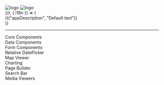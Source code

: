 
<Meta title="Introduction" />

<div className="text-center">
  <img
    alt="logo"
    src="poster-light.png"
    className="h-48 inline-block dark:hidden"
  />
  <img
    alt="logo"
    src="poster-dark.png"
    className="h-48 hidden dark:inline-block"
  />
</div>

<Translation>
  {(t, { i18n }) => (
    <div className="text-center !text-2xl">
      {t("appDescription", "Default text")}
    </div>
  )}
</Translation>

---

<div className="flex flex-wrap gap-4 justify-center">
  <div className="flex-none basis-[20rem] h-36 shadow-sm border p-4 text-center rounded hover:shadow-md hover:bg-accent-500/5">
    <div className="mdi mdi-monitor-dashboard !mb-4 !text-6xl text-accent-500/70" />
    <div className="font-light !text-2xl text-accent-600">Core Components</div>
  </div>
  <div className="flex-none basis-[20rem] h-36 shadow-sm border p-4 text-center rounded hover:shadow-md hover:bg-accent-500/5">
    <div className="mdi mdi-database-outline !mb-4 !text-6xl text-accent-600/70" />
    <div className="font-light !text-2xl text-accent-500">Data Components</div>
  </div>
  <div className="flex-none basis-[20rem] h-36 shadow-sm border p-4 text-center rounded hover:shadow-md hover:bg-accent-500/5">
    <div className="mdi mdi-form-select !mb-4 !text-6xl text-accent-500/70" />
    <div className="font-light !text-2xl text-accent-600">Form Components</div>
  </div>
  <div className="flex-none basis-[20rem] h-36 shadow-sm border p-4 text-center rounded hover:shadow-md hover:bg-accent-500/5">
    <div className="mdi mdi-calendar-month-outline !mb-4 !text-6xl text-accent-600/70" />
    <div className="font-light !text-2xl text-accent-500">Relative DatePicker</div>
  </div>
  <div className="flex-none basis-[20rem] h-36 shadow-sm border p-4 text-center rounded hover:shadow-md hover:bg-accent-500/5">
    <div className="mdi mdi-map-legend !mb-4 !text-6xl text-accent-500/70" />
    <div className="font-light !text-2xl text-accent-600">Map Viewer</div>
  </div>
  <div className="flex-none basis-[20rem] h-36 shadow-sm border p-4 text-center rounded hover:shadow-md hover:bg-accent-500/5">
    <div className="mdi mdi-chart-bar !mb-4 !text-6xl text-accent-600/70" />
    <div className="font-light !text-2xl text-accent-500">Charting</div>
  </div>
  <div className="flex-none basis-[20rem] h-36 shadow-sm border p-4 text-center rounded hover:shadow-md hover:bg-accent-500/5">
    <div className="mdi mdi-format-page-break !mb-4 !text-6xl text-accent-500/70" />
    <div className="font-light !text-2xl text-accent-600">Page Builder</div>
  </div>
  <div className="flex-none basis-[20rem] h-36 shadow-sm border p-4 text-center rounded hover:shadow-md hover:bg-accent-500/5">
    <div className="mdi mdi-filter-multiple-outline !mb-4 !text-6xl text-accent-600/70" />
    <div className="font-light !text-2xl text-accent-500">Search Bar</div>
  </div>
  <div className="flex-none basis-[20rem] h-36 shadow-sm border p-4 text-center rounded hover:shadow-md hover:bg-accent-500/5">
    <div className="mdi mdi-multimedia mdi-folder-play-outline !mb-4 !text-6xl text-accent-500/70" />
    <div className="font-light !text-2xl text-accent-600">Media Viewers</div>
  </div>
</div>
